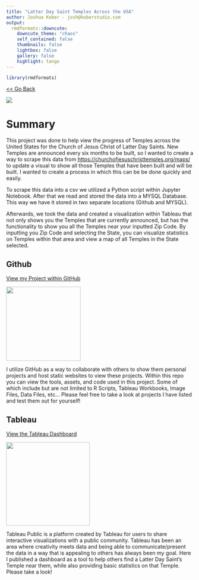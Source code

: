 ```yaml
---
title: "Latter Day Saint Temples Across the USA"
author: Joshua Kober - josh@koberstudio.com
output:
  rmdformats::downcute:
    downcute_theme: "chaos"
    self_contained: false
    thumbnails: false
    lightbox: false
    gallery: false
    highlight: tango
---
```


```r
library(rmdformats)
```

[\<\< Go Back](https://.koberstudio.com)

![](temples.PNG)

# Summary

This project was done to help view the progress of Temples across the United States for the Church of Jesus Christ of Latter Day Saints. New Temples are announced every six months to be built, so I wanted to create a way to scrape this data from <https://churchofjesuschristtemples.org/maps/> to update a visual to show all those Temples that have been built and will be built. I wanted to create a process in which this can be be done quickly and easily.

To scrape this data into a csv we utilized a Python script within Jupyter Notebook. After that we read and stored the data into a MYSQL Database. This way we have it stored in two separate locations (Github and MYSQL).

Afterwards, we took the data and created a visualization within Tableau that not only shows you the Temples that are currently announced, but has the functionality to show you all the Temples near your inputted Zip Code. By inputting you Zip Code and selecting the State, you can visualize statistics on Temples within that area and view a map of all Temples in the State selected.

## Github

[View my Project within GitHub](https://github.com/jckober5/temples)

[![](github.png){width="200"}](https://github.com/jckober5/temples)

I utilize GitHub as a way to collaborate with others to show them personal projects and host static websites to view these projects. Within this repo you can view the tools, assets, and code used in this project. Some of which include but are not limited to R Scripts, Tableau Workbooks, Image Files, Data Files, etc... Please feel free to take a look at projects I have listed and test them out for yourself!

## Tableau

[View the Tableau Dashboard](https://public.tableau.com/app/profile/joshua.kober6896/viz/LatterDaySaintTemplesAcrosstheUSA/TemplesAcrosstheUSA)

[![](tableau.png){width="225"}](https://public.tableau.com/app/profile/joshua.kober6896/viz/LatterDaySaintTemplesAcrosstheUSA/TemplesAcrosstheUSA)

Tableau Public is a platform created by Tableau for users to share interactive visualizations with a public community. Tableau has been an area where creativity meets data and being able to communicate/present the data in a way that is appealing to others has always been my goal. Here I published a dashboard as a tool to help others find a Latter Day Saint's Temple near them, while also providing basic statistics on that Temple. Please take a look!
